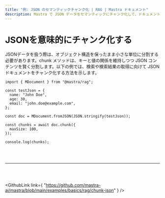 ```yaml
---
title: "例: JSON のセマンティックチャンク化 | RAG | Mastra ドキュメント"
description: Mastra で JSON データをセマンティックにチャンク化して、ドキュメントを分割します。
---
```




# JSONを意味的にチャンク化する

JSONデータを扱う際は、オブジェクト構造を保ったまま小さな単位に分割する必要があります。chunk メソッドは、キーと値の関係を維持しつつ JSON コンテンツを賢く分割します。以下の例では、検索や検索結果の取得に向けて JSON ドキュメントをチャンク化する方法を示します。

```tsx copy
import { MDocument } from "@mastra/rag";

const testJson = {
  name: "John Doe",
  age: 30,
  email: "john.doe@example.com",
};

const doc = MDocument.fromJSON(JSON.stringify(testJson));

const chunks = await doc.chunk({
  maxSize: 100,
});

console.log(chunks);
```

<br />

<br />

<hr className="dark:border-[#404040] border-gray-300" />

<br />

<br />

<GithubLink
  link={
"https://github.com/mastra-ai/mastra/blob/main/examples/basics/rag/chunk-json"
}
/>
